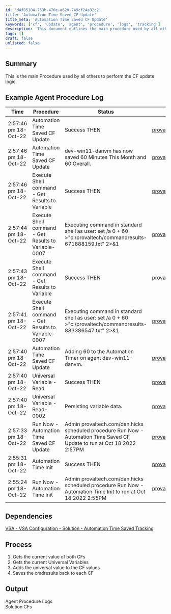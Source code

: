 ```yaml
---
id: 'd4f85104-753b-470e-a620-749cf24a32c2'
title: 'Automation Time Saved CF Update'
title_meta: 'Automation Time Saved CF Update'
keywords: ['cf', 'update', 'agent', 'procedure', 'logs', 'tracking']
description: 'This document outlines the main procedure used by all others to perform the CF update logic, including a detailed log of the agent procedure and its dependencies. It explains the steps taken to update the CF values and track automation time saved.'
tags: []
draft: false
unlisted: false
---
```

## Summary

This is the main Procedure used by all others to perform the CF update logic.

## Example Agent Procedure Log

| Time                     | Procedure                                     | Status                                    | User                             |
|--------------------------|-----------------------------------------------|-------------------------------------------|----------------------------------|
| 2:57:46 pm 18-Oct-22     | Automation Time Saved CF Update                | Success THEN                              | [provaltech.com/dan.hicks](https://provaltech.com/dan.hicks) |
| 2:57:46 pm 18-Oct-22     | Automation Time Saved CF Update                | dev-win11-danvm has now saved 60 Minutes This Month and 60 Overall. | [provaltech.com/dan.hicks](https://provaltech.com/dan.hicks) |
| 2:57:46 pm 18-Oct-22     | Execute Shell command - Get Results to Variable | Success THEN                              | [provaltech.com/dan.hicks](https://provaltech.com/dan.hicks) |
| 2:57:44 pm 18-Oct-22     | Execute Shell command - Get Results to Variable-0007 | Executing command in standard shell as user: set /a 0 + 60 >"c:/provaltech/commandresults-671888159.txt" 2>&1 | [provaltech.com/dan.hicks](https://provaltech.com/dan.hicks) |
| 2:57:43 pm 18-Oct-22     | Execute Shell command - Get Results to Variable | Success THEN                              | [provaltech.com/dan.hicks](https://provaltech.com/dan.hicks) |
| 2:57:41 pm 18-Oct-22     | Execute Shell command - Get Results to Variable-0007 | Executing command in standard shell as user: set /a 0 + 60 >"c:/provaltech/commandresults-883386547.txt" 2>&1 | [provaltech.com/dan.hicks](https://provaltech.com/dan.hicks) |
| 2:57:40 pm 18-Oct-22     | Automation Time Saved CF Update                | Adding 60 to the Automation Timer on agent dev-win11-danvm. | [provaltech.com/dan.hicks](https://provaltech.com/dan.hicks) |
| 2:57:40 pm 18-Oct-22     | Universal Variable - Read                      | Success THEN                              | [provaltech.com/dan.hicks](https://provaltech.com/dan.hicks) |
| 2:57:40 pm 18-Oct-22     | Universal Variable - Read-0002                 | Persisting variable data.                 | [provaltech.com/dan.hicks](https://provaltech.com/dan.hicks) |
| 2:57:33 pm 18-Oct-22     | Run Now - Automation Time Saved CF Update      | Admin provaltech.com/dan.hicks scheduled procedure Run Now - Automation Time Saved CF Update to run at Oct 18 2022 2:57PM | [provaltech.com/dan.hicks](https://provaltech.com/dan.hicks) |
| 2:55:31 pm 18-Oct-22     | Automation Time Init                            | Success THEN                              | [provaltech.com/dan.hicks](https://provaltech.com/dan.hicks) |
| 2:55:24 pm 18-Oct-22     | Run Now - Automation Time Init                  | Admin provaltech.com/dan.hicks scheduled procedure Run Now - Automation Time Init to run at Oct 18 2022 2:55PM | [provaltech.com/dan.hicks](https://provaltech.com/dan.hicks) |

## Dependencies

[VSA - VSA Configuration - Solution - Automation Time Saved Tracking](https://proval.itglue.com/DOC-5078775-11143659)

## Process

1. Gets the current value of both CFs
2. Gets the current Universal Variables
3. Adds the universal value to the CF values
4. Saves the cmdresults back to each CF

## Output

Agent Procedure Logs  
Solution CFs












